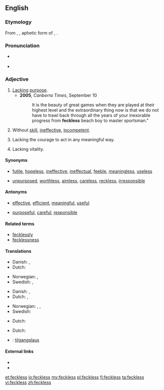 {{was wotd|2008|April|15}}
==English==

===Etymology===
From {{etyl|sco}}, {{term|feck||effect}}, aphetic form of {{term|effect}}, {{suffix||less}}.

===Pronunciation===
* {{a|RP|US}} {{IPA|/ˈfɛkləs/|/ˈfɛklɪs/}}
* {{audio|en-us-feckless.ogg|Audio (US)}}

===Adjective===
{{en-adj}}

# [[lack|Lack]]ing [[purpose]].
#*'''2005''', ''Canberra Times'', September 10
#*: It is the beauty of great games when they are played at their highest level and the extraordinary thing now is that we do not have to trawl back through all the years of your inexorable progress from '''feckless''' beach boy to master sportsman."
# Without [[skill]], [[ineffective]], [[incompetent]].
# {{UK}} Lacking the courage to act in any meaningful way.
# {{British|archaic}} Lacking vitality.

====Synonyms====
* {{sense|weak, ineffective}} [[futile]], [[hopeless]], [[ineffective]], [[ineffectual]], [[feeble]], [[meaningless]], [[useless]]
* {{sense|worthless, irresponsible}} [[unpurposed]], [[worthless]], [[aimless]], [[careless]], [[reckless]], [[irresponsible]]

====Antonyms====
* {{sense|weak, ineffective}} [[effective]], [[efficient]], [[meaningful]], [[useful]]
* {{sense|worthless, irresponsible}} [[purposeful]], [[careful]], [[responsible]]

====Related terms====
* [[fecklessly]]
* [[fecklessness]]

====Translations====
{{trans-top|lacking purpose}}
* Danish: {{t-|da|hjælpeløs}}, {{t-|da|initiativløs}}
* Dutch: {{t-|nl|doelloos}} 
{{trans-mid}}
* Norwegian: {{t-|no|hjelpeløs}}, {{t-|no|initiativløs}}
* Swedish: {{t|sv|hjälplös}}, {{t|sv|rådlös}}
{{trans-bottom}}

{{trans-top|without skill, ineffective}}
* Danish: {{t-|da|hjælpeløs}}, {{t-|da|uduelig}}
* Dutch: {{t-|nl|inefficiënt}}, {{t-|nl|onhandig}} 
{{trans-mid}}
* Norwegian: {{t-|no|hjelpeløs}}, {{t-|no|udugelig}}, {{t-|no|ubehjelpelig}}
* Swedish: {{t|sv|oduglig}}
{{trans-bottom}}

{{trans-top|lacking vitality}}
* Dutch: {{t-|nl|futloos}} 
{{trans-mid}}
{{trans-bottom}}

{{trans-top|lacking the courage to act in any meaningful way}}
* Dutch: {{t-|nl|lamlendig}} 
{{trans-mid}}
{{trans-bottom}}

{{checktrans-top}}
* {{ttbc|is}}: [[tilgangslaus]]
{{trans-bottom}}

====External links====
* {{R:Webster 1913}}
* {{R:Century 1911}}

[[et:feckless]]
[[io:feckless]]
[[my:feckless]]
[[pl:feckless]]
[[fi:feckless]]
[[ta:feckless]]
[[vi:feckless]]
[[zh:feckless]]